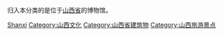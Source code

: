 归入本分类的是位于[[山西省|山西省]]的博物馆。

[[Category:中国各省博物馆|Shanxi]]
[[Category:山西文化|Category:山西文化]]
[[Category:山西省建筑物|Category:山西省建筑物]]
[[Category:山西旅游景点|Category:山西旅游景点]]